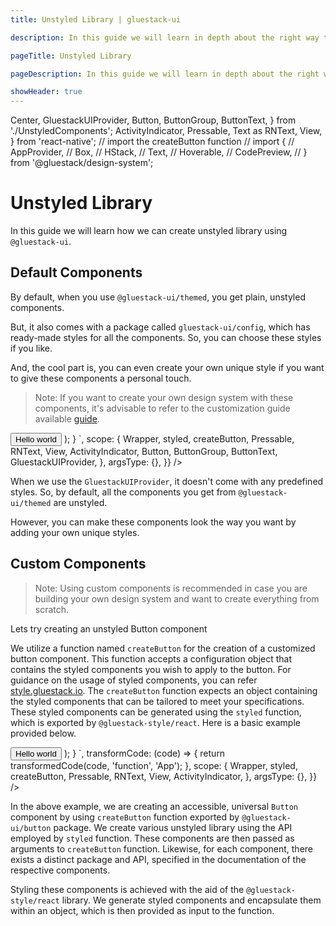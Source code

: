 ```yaml
---
title: Unstyled Library | gluestack-ui

description: In this guide we will learn in depth about the right way to create unstyled library.

pageTitle: Unstyled Library

pageDescription: In this guide we will learn in depth about the right way to create unstyled components.

showHeader: true
---
```


  Center,
  GluestackUIProvider,
  Button,
  ButtonGroup,
  ButtonText,
} from './UnstyledComponents';
  ActivityIndicator,
  Pressable,
  Text as RNText,
  View,
} from 'react-native';
// import the createButton function
// import {
//   AppProvider,
//   Box,
//   HStack,
//   Text,
//   Hoverable,
//   CodePreview,
// } from '@gluestack/design-system';

<Meta title="Core Concepts/Unstyled Library" />

# Unstyled Library

In this guide we will learn how we can create unstyled library using `@gluestack-ui`.

## Default Components

By default, when you use `@gluestack-ui/themed`, you get plain, unstyled components.

But, it also comes with a package called `gluestack-ui/config`, which has ready-made styles for all the components. So, you can choose these styles if you like.

And, the cool part is, you can even create your own unique style if you want to give these components a personal touch.

> Note: If you want to create your own design system with these components, it's advisable to refer to the customization guide available [guide](https://ui.gluestack.io).

<AppProvider>
  <CodePreview
    showComponentRenderer={true}
    showArgsController={false}
    metaData={{
      code: `
    function App() {
      return (
        <GluestackUIProvider>
          <ButtonGroup>
            <Button backgroundColor='purple' padding={12}>
              <ButtonText color='white'>Hello world</ButtonText>
            </Button>
          </ButtonGroup>
        </GluestackUIProvider>
      );
    }
`,
      scope: {
        Wrapper,
        styled,
        createButton,
        Pressable,
        RNText,
        View,
        ActivityIndicator,
        Button,
        ButtonGroup,
        ButtonText,
        GluestackUIProvider,
      },
      argsType: {},
    }}
  />
</AppProvider>

When we use the `GluestackUIProvider`, it doesn't come with any predefined styles. So, by default, all the components you get from `@gluestack-ui/themed` are unstyled.

However, you can make these components look the way you want by adding your own unique styles.

## Custom Components

> Note: Using custom components is recommended in case you are building your own design system and want to create everything from scratch.

Lets try creating an unstyled Button component

We utilize a function named `createButton` for the creation of a customized button component. This function accepts a configuration object that contains the styled components you wish to apply to the button. For guidance on the usage of styled components, you can refer [style.gluestack.io](https://style.gluestack.io/). The `createButton` function expects an object containing the styled components that can be tailored to meet your specifications. These styled components can be generated using the `styled` function, which is exported by `@gluestack-style/react`. Here is a basic example provided below.

<AppProvider>
  <CodePreview
    showComponentRenderer={true}
    showArgsController={false}
    metaData={{
      code: `
    function App() {
      const Root = styled(Pressable, {});
      const Text = styled(RNText, {});
      const Group = styled(View, {});
      const GroupHSpacer = styled(View, {});
      const GroupVSpacer = styled(View, {});
      const Spinner = styled(ActivityIndicator, {});
      // Understanding the API
      const Button = createButton({
        Root,
        Text,
        Group,
        GroupHSpacer,
        GroupVSpacer,
        Spinner,
      });
      return (
        <Button.Group>
          <Button>
            <Button.Text sx={{_dark:{
              color:"white"
            }}}>Hello world</Button.Text>
          </Button>
        </Button.Group>
      );
    }
`,
      transformCode: (code) => {
        return transformedCode(code, 'function', 'App');
      },
      scope: {
        Wrapper,
        styled,
        createButton,
        Pressable,
        RNText,
        View,
        ActivityIndicator,
      },
      argsType: {},
    }}
  />
</AppProvider>

In the above example, we are creating an accessible, universal `Button` component by using `createButton` function exported by `@gluestack-ui/button` package. We create various unstyled library using the API employed by `styled` function. These components are then passed as arguments to `createButton` function. Likewise, for each component, there exists a distinct package and API, specified in the documentation of the respective components.

Styling these components is achieved with the aid of the `@gluestack-style/react` library. We generate styled components and encapsulate them within an object, which is then provided as input to the function.
